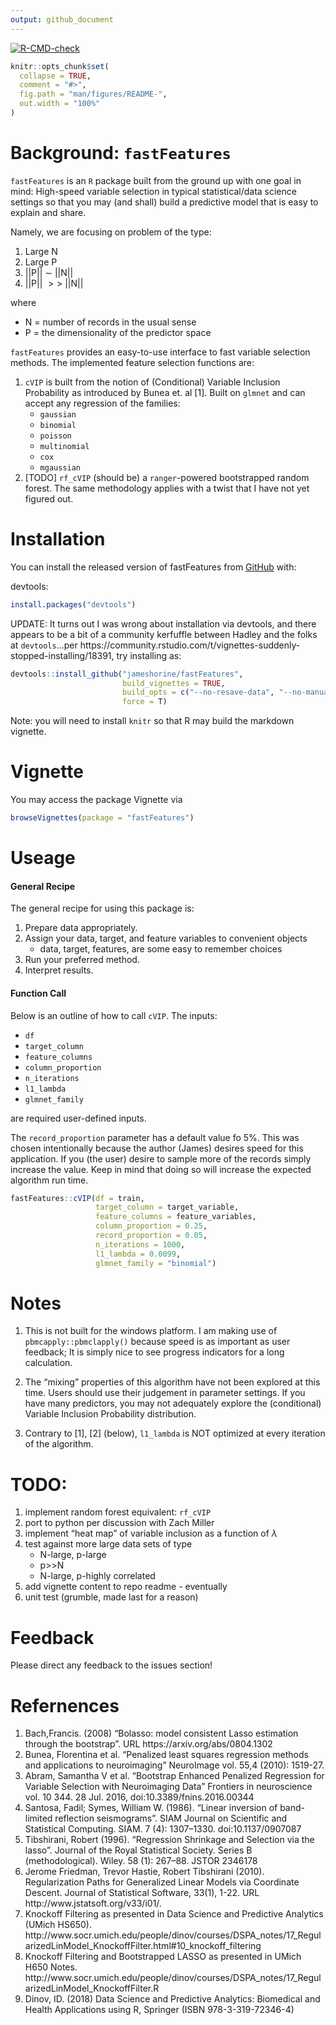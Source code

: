 ```yaml
---
output: github_document
---
```


<!-- badges: start -->
[![R-CMD-check](https://github.com/csprock/fastFeatures/workflows/R-CMD-check/badge.svg)](https://github.com/csprock/fastFeatures/actions)
<!-- badges: end -->

<!-- README.md is generated from README.Rmd. Please edit that file -->

```r
knitr::opts_chunk$set(
  collapse = TRUE,
  comment = "#>",
  fig.path = "man/figures/README-",
  out.width = "100%"
)
```

# Background: `fastFeatures`

`fastFeatures` is an `R` package built from the ground up with one goal in mind: High-speed variable selection in typical statistical/data science settings so that you may (and shall) build a predictive model that is easy to explain and share. 

Namely, we are focusing on problem of the type: 

1. Large N
1. Large P
1. ||P|| $\sim$ ||N|| 
1. ||P|| $\gt \gt$ ||N|| 

where 

  - N = number of records in the usual sense  
  - P = the dimensionality of the predictor space





`fastFeatures` provides an easy-to-use interface to fast variable selection methods. The implemented feature selection functions are:

1. `cVIP` is built from the notion of (Conditional) Variable Inclusion Probability as introduced by Bunea et. al [1]. Built on `glmnet` and can accept any regression of the families:
    - `gaussian`
    - `binomial`
    - `poisson`
    - `multinomial`
    - `cox`
    - `mgaussian`

2. [TODO] `rf_cVIP` (should be) a `ranger`-powered bootstrapped random forest. The same methodology applies with a twist that I have not yet figured out. 

# Installation

You can install the released version of fastFeatures from [GitHub](https://github.com/) with:

devtools:
```r
install.packages("devtools")
```

UPDATE: It turns out I was wrong about installation via devtools, and there appears to be a bit of a community kerfuffle between Hadley and the folks at `devtools`...per https://community.rstudio.com/t/vignettes-suddenly-stopped-installing/18391, try installing as: 

```r
devtools::install_github("jameshorine/fastFeatures", 
                         build_vignettes = TRUE,
                         build_opts = c("--no-resave-data", "--no-manual"),
                         force = T)
```

Note: you will need to install `knitr` so that R may build the markdown vignette. 


# Vignette
You may access the package Vignette via
```r
browseVignettes(package = "fastFeatures")
```

# Useage

#### General Recipe
The general recipe for using this package is: 

1. Prepare data appropriately.
2. Assign your data, target, and feature variables to convenient objects 
    - data, target, features, are some easy to remember choices
3. Run your preferred method. 
4. Interpret results. 

#### Function Call

Below is an outline of how to call `cVIP`. The inputs:

- `df`
- `target_column`
- `feature_columns`
- `column_proportion`
- `n_iterations`
- `l1_lambda`
- `glmnet_family` 

are required user-defined inputs. 

The `record_proportion` parameter has a default value fo 5%. This was chosen intentionally because the author (James) desires speed for this application. If you (the user) desire to sample more of the records simply increase the value. Keep in mind that doing so will increase the expected algorithm run time.

```r
fastFeatures::cVIP(df = train,
                   target_column = target_variable,
                   feature_columns = feature_variables,
                   column_proportion = 0.25,
                   record_proportion = 0.05,
                   n_iterations = 1000,
                   l1_lambda = 0.0099,
                   glmnet_family = "binomial")
``` 

# Notes

1. This is not built for the windows platform. I am making use of `pbmcapply::pbmclapply()` because speed is as important as user feedback; It is simply nice to see progress indicators for a long calculation. 

1. The "mixing" properties of this algorithm have not been explored at this time. Users should use their judgement in parameter settings. If you have many predictors, you may not adequately explore the (conditional) Variable Inclusion Probability distribution. 

1. Contrary to [1], [2] (below), `l1_lambda` is NOT optimized at every iteration of the algorithm.  


# TODO: 

1. implement random forest equivalent: `rf_cVIP`
1. port to python per discussion with Zach Miller 
1. implement "heat map" of variable inclusion as a function of $\lambda$
1. test against more large data sets of type
    - N-large, p-large
    - p>>N
    - N-large, p-highly correlated
1. add vignette content to repo readme - eventually
1. unit test (grumble, made last for a reason) 

# Feedback 

Please direct any feedback to the issues section!



# Refernences

1. Bach,Francis. (2008) "Bolasso: model consistent Lasso estimation through the bootstrap". URL https://arxiv.org/abs/0804.1302
1. Bunea, Florentina et al. “Penalized least squares regression methods and applications to neuroimaging” NeuroImage vol. 55,4 (2010): 1519-27.
1.  Abram, Samantha V et al. “Bootstrap Enhanced Penalized Regression for Variable Selection with Neuroimaging Data” Frontiers in neuroscience vol. 10 344. 28 Jul. 2016, doi:10.3389/fnins.2016.00344
1. Santosa, Fadil; Symes, William W. (1986). "Linear inversion of band-limited reflection seismograms". SIAM Journal on Scientific and Statistical Computing. SIAM. 7 (4): 1307–1330. doi:10.1137/0907087
1. Tibshirani, Robert (1996). "Regression Shrinkage and Selection via the lasso". Journal of the Royal Statistical Society. Series B (methodological). Wiley. 58 (1): 267–88. JSTOR 2346178
1. Jerome Friedman, Trevor Hastie, Robert Tibshirani (2010). Regularization Paths for Generalized Linear Models via Coordinate Descent. Journal of Statistical Software, 33(1), 1-22. URL http://www.jstatsoft.org/v33/i01/.
1. Knockoff Filtering as presented in Data Science and Predictive Analytics (UMich HS650). http://www.socr.umich.edu/people/dinov/courses/DSPA_notes/17_RegularizedLinModel_KnockoffFilter.html#10_knockoff_filtering
1. Knockoff Filtering and Bootstrapped LASSO as presented in UMich H650 Notes. http://www.socr.umich.edu/people/dinov/courses/DSPA_notes/17_RegularizedLinModel_KnockoffFilter.R
1. Dinov, ID. (2018) Data Science and Predictive Analytics: Biomedical and Health Applications using R, Springer (ISBN 978-3-319-72346-4)


